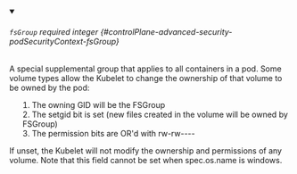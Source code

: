 
<details className="config-field" data-expandable="false" open>
<summary>

###### `fsGroup` <span className="config-field-required" data-required="false">required</span> <span className="config-field-type">integer</span> <span className="config-field-default"></span> <span className="config-field-enum"></span> {#controlPlane-advanced-security-podSecurityContext-fsGroup}

A special supplemental group that applies to all containers in a pod.
Some volume types allow the Kubelet to change the ownership of that volume
to be owned by the pod:

1. The owning GID will be the FSGroup
2. The setgid bit is set (new files created in the volume will be owned by FSGroup)
3. The permission bits are OR'd with rw-rw----

If unset, the Kubelet will not modify the ownership and permissions of any volume.
Note that this field cannot be set when spec.os.name is windows.

</summary>



</details>
